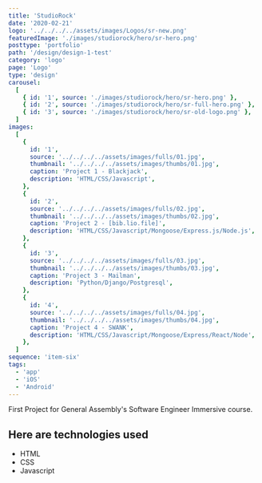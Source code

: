 ```yaml
---
title: 'StudioRock'
date: '2020-02-21'
logo: '../../../../assets/images/Logos/sr-new.png'
featuredImage: './images/studiorock/hero/sr-hero.png'
posttype: 'portfolio'
path: '/design/design-1-test'
category: 'logo'
page: 'Logo'
type: 'design'
carousel:
  [
    { id: '1', source: './images/studiorock/hero/sr-hero.png' },
    { id: '2', source: './images/studiorock/hero/sr-full-hero.png' },
    { id: '3', source: './images/studiorock/hero/sr-old-logo.png' },
  ]
images:
  [
    {
      id: '1',
      source: '../../../../assets/images/fulls/01.jpg',
      thumbnail: '../../../../assets/images/thumbs/01.jpg',
      caption: 'Project 1 - Blackjack',
      description: 'HTML/CSS/Javascript',
    },
    {
      id: '2',
      source: '../../../../assets/images/fulls/02.jpg',
      thumbnail: '../../../../assets/images/thumbs/02.jpg',
      caption: 'Project 2 - [bib.lio.file]',
      description: 'HTML/CSS/Javascript/Mongoose/Express.js/Node.js',
    },
    {
      id: '3',
      source: '../../../../assets/images/fulls/03.jpg',
      thumbnail: '../../../../assets/images/thumbs/03.jpg',
      caption: 'Project 3 - Mailman',
      description: 'Python/Django/Postgresql',
    },
    {
      id: '4',
      source: '../../../../assets/images/fulls/04.jpg',
      thumbnail: '../../../../assets/images/thumbs/04.jpg',
      caption: 'Project 4 - SWANK',
      description: 'HTML/CSS/Javascript/Mongoose/Express/React/Node',
    },
  ]
sequence: 'item-six'
tags:
  - 'app'
  - 'iOS'
  - 'Android'
---
```


First Project for General Assembly's Software Engineer Immersive course.

<!-- ![Blackjack Screenshot](../assets/images/fulls/01.jpg) -->

## Here are technologies used

- HTML
- CSS
- Javascript
